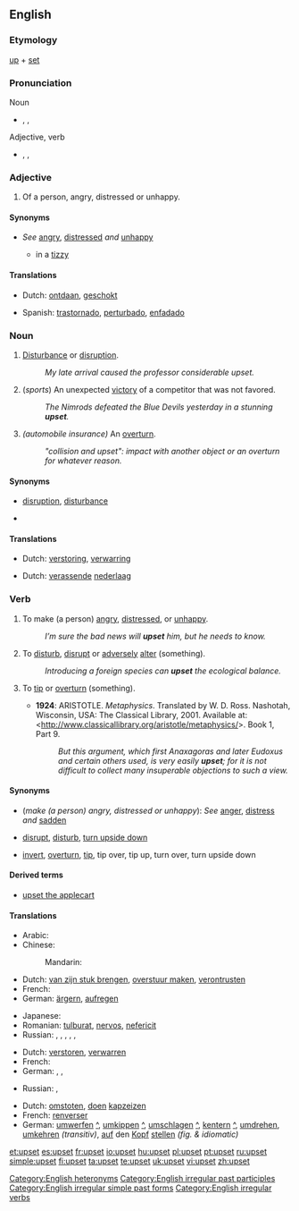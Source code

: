 ==English==

===Etymology===
[[up]] + [[set]]

===Pronunciation===
;Noun
* {{enPR|ŭpʹsĕt}}, {{IPA|/ˈʌpsεt/}}, {{SAMPA|/"VpsEt/}}
*: {{audio|en-us-upset-noun.ogg|Audio (US), noun}}
;Adjective, verb
* {{enPR|ŭpsĕtʹ}}, {{IPA|/ʌpˈsεt/}}, {{SAMPA|/Vp"sEt/}}
*: {{audio|en-us-upset-verb-adj.ogg|Audio (US), verb/adjective}}
*: {{rhymes|ɛt}}

===Adjective===
{{en-adj-more}}

# Of a person, angry, distressed or unhappy.

====Synonyms====
* {{i-c|angry|distressed|unhappy}} ''See'' [[angry]], [[distressed]] ''and'' [[unhappy]]
** in a [[tizzy]]

====Translations====
{{trans-top|angry, distressed, unhappy}}
* Dutch: [[ontdaan]], [[geschokt]]
{{trans-mid}}
* Spanish: [[trastornado]], [[perturbado]], [[enfadado]]
{{trans-bottom}}

===Noun===
{{wikipedia|upset|upset (unexpected victory)}}
{{en-noun|s|-}}

# {{uncountable}} [[disturbance|Disturbance]] or [[disruption]].
#: ''My late arrival caused the professor considerable upset.''
# {{countable}} (''sports'') An unexpected [[victory]] of a competitor that was not favored.
#: ''The Nimrods defeated the Blue Devils yesterday in a stunning '''upset'''.''
# ''(automobile insurance)'' An [[overturn]].
#: ''"collision and upset": impact with another object or an overturn for whatever reason.''

====Synonyms====
* {{i-c|disturbance|disruption}} [[disruption]], [[disturbance]]
* {{i-c|unexpected victory of a competitor}}

====Translations====
{{trans-top|disturbance, disruption}}
* Dutch: [[verstoring]], [[verwarring]]
{{trans-mid}}
{{trans-bottom}}

{{trans-top|sports: unexpected victory of a competitor}}
* Dutch: [[verassend]]e [[nederlaag]]
{{trans-mid}}
{{trans-bottom}}

===Verb===
{{en-verb|upsets|upsetting|upset|upset}}

# {{transitive}} To make (a person) [[angry]], [[distressed]], or [[unhappy]].
#: ''I’m sure the bad news will '''upset''' him, but he needs to know.''
# {{transitive}} To [[disturb]], [[disrupt]] or [[adversely]] [[alter]] (something).
#: ''Introducing a foreign species can '''upset''' the ecological balance.''
# {{transitive}} To [[tip]] or [[overturn]] (something).
#* '''1924''': ARISTOTLE.  ''Metaphysics''.  Translated by W. D. Ross.  Nashotah, Wisconsin, USA: The Classical Library, 2001.  Available at: <http://www.classicallibrary.org/aristotle/metaphysics/>. Book 1, Part 9.
#*: ''But this argument, which first Anaxagoras and later Eudoxus and certain others used, is very easily '''upset'''; for it is not difficult to collect many insuperable objections to such a view.''

====Synonyms====
* (''make (a person) angry, distressed or unhappy''): ''See'' [[anger]], [[distress]] ''and'' [[sadden]]
* {{i-c|disturb|disrupt|adversely alter}} [[disrupt]], [[disturb]], [[turn upside down]]
* {{i-c|tip|overturn}} [[invert]], [[overturn]], [[tip]], tip over, tip up, turn over, turn upside down

====Derived terms====
* [[upset the applecart]]

====Translations====

{{trans-top|make (a person) angry, distressed or unhappy}}
* Arabic: {{t|ar|أغضب|tr='aghDaba|sc=Arab}}
* Chinese:
*: Mandarin: {{t|zh|刺激|tr=cìjī|sc=Hani}}
* Dutch: [[van zijn stuk brengen]], [[overstuur maken]], [[verontrusten]]
* French: {{t|fr|énerver}}
* German: [[ärgern]], [[aufregen]]
{{trans-mid}}
* Japanese: {{t|ja|引っ繰り返す|tr=hikkuri-kaesu|sc=Jpan}}
* Romanian: [[tulburat]], [[nervos]], [[nefericit]]
* Russian: {{qualifier|imperfective}} {{t|ru|огорчать|tr=ogorčát'|sc=Cyrl}},  {{qualifier|perfective}} {{t|ru|огорчить|tr=ogorčít'|sc=Cyrl}},  {{qualifier|imperfective}} {{t|ru|сердить|tr=serdít'|sc=Cyrl}},  {{qualifier|perfective}} {{t|ru|рассердить|tr=rasserdít'|sc=Cyrl}},  {{qualifier|imperfective}} {{t|ru|расстраивать|tr=rasstráivat'|sc=Cyrl}},  {{qualifier|perfective}} {{t|ru|расстроить|tr=rasstróit'|sc=Cyrl}}
{{trans-bottom}}

{{trans-top|disturb, disrupt, unfavorably alter}}
* Dutch: [[verstoren]], [[verwarren]]
* French: {{t|fr|bouleverser}}
* German: {{t|de|umstoßen}},  {{t|de|stürzen}},  {{t|de|umwerfen}}
{{trans-mid}}
* Russian: {{qualifier|imperfective}} {{t|ru|расстраивать|tr=rasstráivat'|sc=Cyrl}},  {{qualifier|perfective}} {{t|ru|расстроить|tr=rasstróit'|sc=Cyrl}}
{{trans-bottom}}

{{trans-top|tip, overturn}}
* Dutch: [[omstoten]], [[doen]] [[kapzeizen]]
* French: [[renverser]]
* German: [[umwerfen]] [[:de:umwerfen|^]], [[umkippen]] [[:de:umkippen|^]], [[umschlagen]] [[:de:umschlagen|^]], [[kentern]] [[:de:kentern|^]], [[umdrehen]], [[umkehren]] ''(transitiv)'', [[auf]] den [[Kopf]] [[stellen]] ''(fig. & idiomatic)''
{{trans-mid}}
{{trans-bottom}}

[[Category:English heteronyms]]
[[Category:English irregular past participles]]
[[Category:English irregular simple past forms]]
[[Category:English irregular verbs]]

[[et:upset]]
[[es:upset]]
[[fr:upset]]
[[io:upset]]
[[hu:upset]]
[[pl:upset]]
[[pt:upset]]
[[ru:upset]]
[[simple:upset]]
[[fi:upset]]
[[ta:upset]]
[[te:upset]]
[[uk:upset]]
[[vi:upset]]
[[zh:upset]]